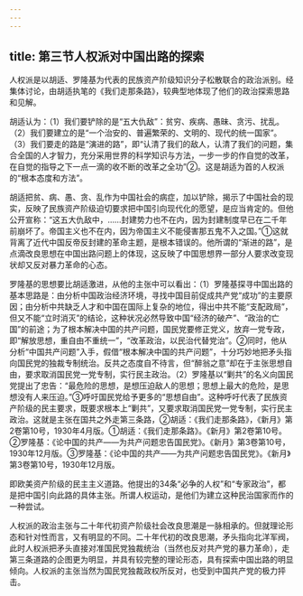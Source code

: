 ```yaml
---
---
---
```

title: 第三节人权派对中国出路的探索
---



人权派是以胡适、罗隆基为代表的民族资产阶级知识分子松散联合的政治派别。经集体讨论，由胡适执笔的《我们走那条路》，较典型地体现了他们的政治探索思路和见解。

胡适认为：（1）我们要铲除的是“五大仇敌”：贫穷、疾病、愚昧、贪污、扰乱。（2）我们要建立的是“一个治安的、普遍繁荣的、文明的、现代的统一国家”。（3）我们要走的路是“演进的路”，即“认清了我们的敌人，认清了我们的问题，集合全国的人才智力，充分采用世界的科学知识与方法，一步一步的作自觉的改革，在自觉的指导之下一点一滴的收不断的改革之全功”②。这是胡适为首的人权派的“根本态度和方法”。

胡适把贫、病、愚、贪、乱作为中国社会的病症，加以铲除，揭示了中国社会的现实，反映了民族资产阶级迫切要求把中国引向现代化的愿望，是应当肯定的。但他公开宣称：“这五大仇敌中，……封建势力也不在内，因为封建制度早已在二千年前崩坏了。帝国主义也不在内，因为帝国主义不能侵害那五鬼不入之国。”①这就背离了近代中国反帝反封建的革命主题，是根本错误的。他所谓的“渐进的路”，是点滴改良思想在中国出路问题上的体现，这反映了中国思想界一部分人要求改变现状却又反对暴力革命的心态。

罗隆基的思想要比胡适激进，从他的主张中可以看出：（1）罗隆基探寻中国出路的基本思路是：由分析中国政治经济环境，寻找中国目前促成共产党“成功”的主要原因；由分析中共缺乏人才和中国在国际上复杂的地位，得出中共不能“支配政局”，但又不能“立时消灭”的结论，这种状况必然导致中国“经济的破产”、“政治的亡国”的前途；为了根本解决中国的共产问题，国民党要修正党义，放弃一党专政，即“解放思想，重自由不重统一”，“改革政治，以民治代替党治”。②同时，他从分析“中国共产问题”入手，假借“根本解决中国的共产问题”，十分巧妙地把矛头指向国民党的独裁专制统治。反共之态度自不待言，但“醉翁之意”却在于主张思想自由，要求取消国民党一党专制，实行民主政治。（2）罗隆基以“剿共”的名义向国民党提出了忠告：“最危险的思想，是想压迫敌人的思想；思想上最大的危险，是思想没有人来压迫。”③呼吁国民党给予更多的“思想自由”。这种呼吁代表了民族资产阶级的民主要求，既要求根本上“剿共”，又要求取消国民党一党专制，实行民主政治。这就是主张在国共之外走第三条路，②胡适：《我们走那条路》，《新月》第2卷第10号，1930年4月版。①胡适：《我们走那条路》。《新月》第2卷第10号。②罗隆基：《论中国的共产——为共产问题忠告国民党》。《新月》第3卷第10号，1930年12月版。③罗隆基：《论中国的共产——为共产问题忠告国民党》。《新月》第3卷第10号，1930年12月版。

即欧美资产阶级的民主主义道路。他提出的34条“必争的人权”和“专家政治”，都是把中国引向此路的具体主张。所谓人权运动，是他们为建立这种民治国家而作的一种尝试。

人权派的政治主张与二十年代初资产阶级社会改良思潮是一脉相承的。但就理论形态和针对性而言，又有明显的不同。二十年代初的改良思潮，矛头指向北洋军阀，此时人权派把矛头直接对准国民党独裁统治（当然也反对共产党的暴力革命），走第三条道路的企图更为明显，并具有较完整的理论形态，具有探索中国出路的明显倾向。人权派的主张当然为国民党独裁政权所反对，也受到中国共产党的极力抨击。